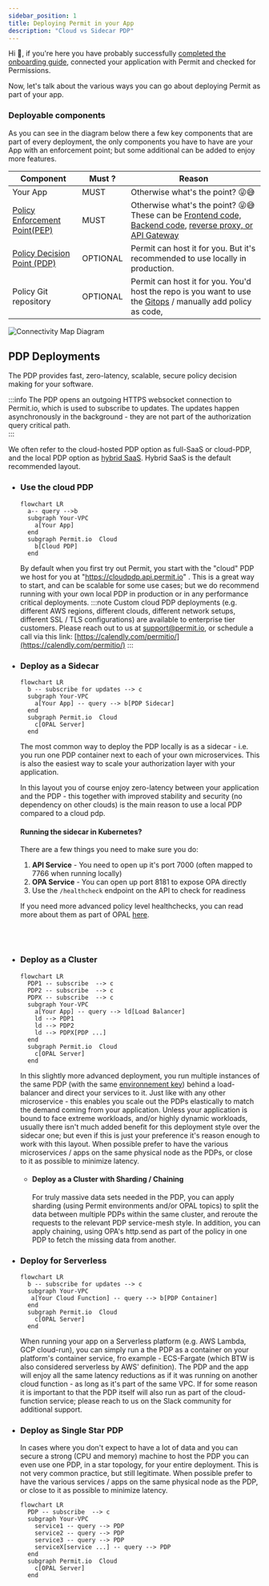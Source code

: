 ```yaml
---
sidebar_position: 1
title: Deploying Permit in your App
description: "Cloud vs Sidecar PDP"
---
```


Hi 👋, if you're here you have probably successfully [completed the onboarding guide](/tutorials/onboarding/connect-your-app), connected your application with Permit and checked for Permissions.

Now, let's talk about the various ways you can go about deploying Permit as part of your app.

### Deployable components

As you can see in the diagram below there a few key components that are part of every deployment, the only components you have to have are your App with an enforcement point; but some additional can be added to enjoy more features.

| Component                                               | Must ?   | Reason                                                                                                                                                                             |
| ------------------------------------------------------- | -------- | ---------------------------------------------------------------------------------------------------------------------------------------------------------------------------------- |
| Your App                                                | MUST     | Otherwise what's the point? 😜😅                                                                                                                                                   |
| [Policy Enforcement Point(PEP)](/concepts/glossary#pep) | MUST     | Otherwise what's the point? 😜😅 These can be [Frontend code, Backend code](/tutorials/quickstart#integrate-sdk), [reverse proxy, or API Gateway](/integrations/gateways/overview) |
| [Policy Decision Point (PDP)](/concepts/pdp)            | OPTIONAL | Permit can host it for you. But it's recommended to use locally in production.                                                                                                     |
| Policy Git repository                                   | OPTIONAL | Permit can host it for you. You'd host the repo is you want to use the [Gitops](/integrations/gitops/overview) / manually add policy as code,                                      |

![Connectivity Map Diagram](/img/diagrams/connectivity.svg)

## PDP Deployments

The PDP provides fast, zero-latency, scalable, secure policy decision making for your software.

:::info
The PDP opens an outgoing HTTPS websocket connection to Permit.io, which is used to subscribe to updates.
The updates happen asynchronously in the background - they are not part of the authorization query critical path.  
:::

We often refer to the cloud-hosted PDP option as full-SaaS or cloud-PDP, and the local PDP option as [hybrid SaaS](/concepts/control-plane-and-data-plane).
Hybrid SaaS is the default recommended layout.

- ### Use the cloud PDP

  ```mermaid
  flowchart LR
    a-- query -->b
    subgraph Your-VPC
      a[Your App]
    end
    subgraph Permit.io  Cloud
      b[Cloud PDP]
    end
  ```

  By default when you first try out Permit, you start with the "cloud" PDP we host for you at "https://cloudpdp.api.permit.io" .
  This is a great way to start, and can be scalable for some use cases; but we do recommend running with your own local PDP in production or in any performance critical deployments.
  :::note
  Custom cloud PDP deployments (e.g. different AWS regions, different clouds, different network setups, different SSL / TLS configurations) are available to enterprise tier customers.
  Please reach out to us at [support@permit.io](mailto:support@permit.io), or schedule a call via this link: [https://calendly.com/permitio/](https://calendly.com/permitio/)
  :::

- ### Deploy as a Sidecar

  ```mermaid
  flowchart LR
    b -- subscribe for updates --> c
    subgraph Your-VPC
      a[Your App] -- query --> b[PDP Sidecar]
    end
    subgraph Permit.io  Cloud
      c[OPAL Server]
    end
  ```

  The most common way to deploy the PDP locally is as a sidecar - i.e. you run one PDP container next to each
  of your own microservices.
  This is also the easiest way to scale your authorization layer with your application.

  In this layout you of course enjoy zero-latency between your application and the PDP - this together with
  improved stability and security (no dependency on other clouds) is the main reason to use a local PDP compared to a cloud pdp.

  #### Running the sidecar in Kubernetes?

  There are a few things you need to make sure you do:

  1. **API Service** - You need to open up it's port 7000 (often mapped to 7766 when running locally)
  2. **OPA Service** - You can open up port 8181 to expose OPA directly
  3. Use the `/healthcheck` endpoint on the API to check for readiness

  If you need more advanced policy level healthchecks, you can read more about them as part of OPAL [here](https://docs.opal.ac/tutorials/healthcheck_policy_and_update_callbacks/).

  <br></br>

- ### Deploy as a Cluster

  ```mermaid
  flowchart LR
    PDP1 -- subscribe  --> c
    PDP2 -- subscribe  --> c
    PDPX -- subscribe  --> c
    subgraph Your-VPC
      a[Your App] -- query --> ld[Load Balancer]
      ld --> PDP1
      ld --> PDP2
      ld --> PDPX[PDP ...]
    end
    subgraph Permit.io  Cloud
      c[OPAL Server]
    end
  ```

  In this slightly more advanced deployment, you run multiple instances of the same PDP (with the same [environnement key](https://docs.permit.io/features/projects-and-env#environments)) behind a load-balancer and direct your services to it.
  Just like with any other microservice - this enables you scale out the PDPs elastically to match the demand coming from your application.
  Unless your application is bound to face extreme workloads, and/or highly dynamic workloads, usually there isn't much added benefit for this deployment style over the sidecar one;
  but even if this is just your preference it's reason enough to work with this layout.
  When possible prefer to have the various microservices / apps on the same physical node as the PDPs, or close to it as possible to minimize latency.

  - #### Deploy as a Cluster with Sharding / Chaining

    For truly massive data sets needed in the PDP, you can apply sharding (using Permit environments and/or OPAL topics) to split the data between multiple PDPs within the same cluster, and reroute the requests to the relevant PDP service-mesh style.
    In addition, you can apply chaining, using OPA's http.send as part of the policy in one PDP to fetch the missing data from another.

- ### Deploy for Serverless

  ```mermaid
  flowchart LR
    b -- subscribe for updates --> c
    subgraph Your-VPC
     a[Your Cloud Function] -- query --> b[PDP Container]
    end
    subgraph Permit.io  Cloud
      c[OPAL Server]
    end
  ```

  When running your app on a Serverless platform (e.g. AWS Lambda, GCP cloud-run),
  you can simply run a the PDP as a container on your platform's container service, fro example - ECS-Fargate (which BTW is also considered serverless by AWS' definition).
  The PDP and the app will enjoy all the same latency reductions as if it was running on another cloud function - as long as it's part of the same VPC.
  If for some reason it is important to that the PDP itself will also run as part of the cloud-function service; please reach to us on the Slack community for additional support.

- ### Deploy as Single Star PDP

  In cases where you don't expect to have a lot of data and you can secure a strong (CPU and memory) machine to host the PDP you can even use one PDP, in a star topology, for your entire deployment.
  This is not very common practice, but still legitimate.
  When possible prefer to have the various services / apps on the same physical node as the PDP, or close to it as possible to minimize latency.

  ```mermaid
  flowchart LR
    PDP -- subscribe  --> c
    subgraph Your-VPC
      service1 -- query --> PDP
      service2 -- query --> PDP
      service3 -- query --> PDP
      serviceX[service ...] -- query --> PDP
    end
    subgraph Permit.io  Cloud
      c[OPAL Server]
    end
  ```

